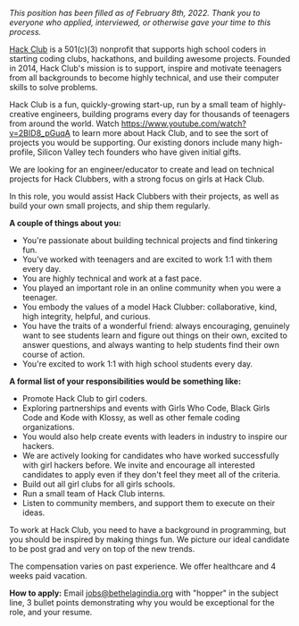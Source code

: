 _This position has been filled as of February 8th, 2022. Thank you to everyone who applied, interviewed, or otherwise gave your time to this process._

[Hack Club](https://hackclub.com) is a 501(c)(3) nonprofit that supports high school coders in starting coding clubs, hackathons, and building awesome projects. Founded in 2014, Hack Club's mission is to support, inspire and motivate teenagers from all backgrounds to become highly technical, and use their computer skills to solve problems.

Hack Club is a fun, quickly-growing start-up, run by a small team of highly-creative engineers, building programs every day for thousands of teenagers from around the world. Watch https://www.youtube.com/watch?v=2BID8_pGuqA to learn more about Hack Club, and to see the sort of projects you would be supporting. Our existing donors include many high-profile, Silicon Valley tech founders who have given initial gifts.

We are looking for an engineer/educator to create and lead on technical projects for Hack Clubbers, with a strong focus on girls at Hack Club.

In this role, you would assist Hack Clubbers with their projects, as well as build your own small projects, and ship them regularly.

**A couple of things about you:**

- You're passionate about building technical projects and find tinkering fun.
- You've worked with teenagers and are excited to work 1:1 with them every day.
- You are highly technical and work at a fast pace.
- You played an important role in an online community when you were a teenager.
- You embody the values of a model Hack Clubber: collaborative, kind, high integrity, helpful, and curious.
- You have the traits of a wonderful friend: always encouraging, genuinely want to see students learn and figure out things on their own, excited to answer questions, and always wanting to help students find their own course of action.
- You're excited to work 1:1 with high school students every day.

**A formal list of your responsibilities would be something like:**

- Promote Hack Club to girl coders.
- Exploring partnerships and events with Girls Who Code, Black Girls Code and Kode with Klossy, as well as other female coding organizations.
- You would also help create events with leaders in industry to inspire our hackers.
- We are actively looking for candidates who have worked successfully with girl hackers before. We invite and encourage all interested candidates to apply even if they don't feel they meet all of the criteria.
- Build out all girl clubs for all girls schools.
- Run a small team of Hack Club interns.
- Listen to community members, and support them to execute on their ideas.

To work at Hack Club, you need to have a background in programming, but you should be inspired by making things fun. We picture our ideal candidate to be post grad and very on top of the new trends.

The compensation varies on past experience. We offer healthcare and 4 weeks paid vacation.

**How to apply:** Email jobs@bethelagindia.org with "hopper" in the subject line, 3 bullet points demonstrating why you would be exceptional for the role, and your resume.

